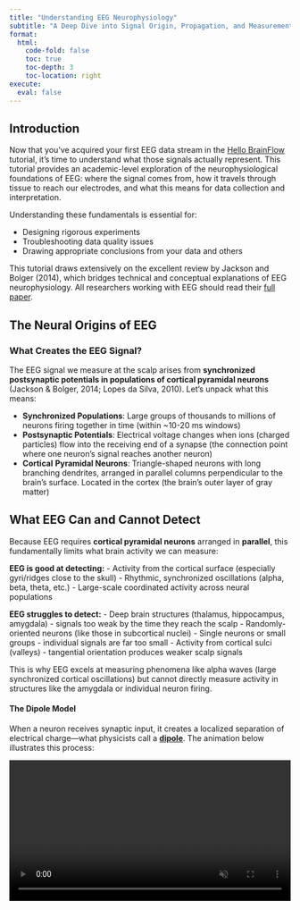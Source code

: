 ```yaml
---
title: "Understanding EEG Neurophysiology"
subtitle: "A Deep Dive into Signal Origin, Propagation, and Measurement"
format:
  html:
    code-fold: false
    toc: true
    toc-depth: 3
    toc-location: right
execute:
  eval: false
---
```


## Introduction

Now that you've acquired your first EEG data stream in the [Hello BrainFlow](02-hello-brainflow.qmd) tutorial, it's time to understand what those signals actually represent. This tutorial provides an academic-level exploration of the neurophysiological foundations of EEG: where the signal comes from, how it travels through tissue to reach our electrodes, and what this means for data collection and interpretation.

Understanding these fundamentals is essential for:

-   Designing rigorous experiments
-   Troubleshooting data quality issues
-   Drawing appropriate conclusions from your data and others

::: {.callout-note appearance="simple"}
This tutorial draws extensively on the excellent review by Jackson and Bolger (2014), which bridges technical and conceptual explanations of EEG neurophysiology. All researchers working with EEG should read their [full paper](https://onlinelibrary.wiley.com/doi/10.1111/psyp.12283).
:::

## The Neural Origins of EEG

### What Creates the EEG Signal?

The EEG signal we measure at the scalp arises from **synchronized postsynaptic potentials in populations of cortical pyramidal neurons** (Jackson & Bolger, 2014; Lopes da Silva, 2010). Let's unpack what this means:

-   **Synchronized Populations**: Large groups of thousands to millions of neurons firing together in time (within \~10-20 ms windows)
-   **Postsynaptic Potentials**: Electrical voltage changes when ions (charged particles) flow into the receiving end of a synapse (the connection point where one neuron's signal reaches another neuron)
-   **Cortical** **Pyramidal Neurons**: Triangle-shaped neurons with long branching dendrites, arranged in parallel columns perpendicular to the brain's surface. Located in the cortex (the brain's outer layer of gray matter)

::: {.callout-note appearance="simple"}
## What EEG Can and Cannot Detect

Because EEG requires **cortical pyramidal neurons** arranged in **parallel**, this fundamentally limits what brain activity we can measure:

**EEG is good at detecting:** - Activity from the cortical surface (especially gyri/ridges close to the skull) - Rhythmic, synchronized oscillations (alpha, beta, theta, etc.) - Large-scale coordinated activity across neural populations

**EEG struggles to detect:** - Deep brain structures (thalamus, hippocampus, amygdala) - signals too weak by the time they reach the scalp - Randomly-oriented neurons (like those in subcortical nuclei) - Single neurons or small groups - individual signals are far too small - Activity from cortical sulci (valleys) - tangential orientation produces weaker scalp signals

This is why EEG excels at measuring phenomena like alpha waves (large synchronized cortical oscillations) but cannot directly measure activity in structures like the amygdala or individual neuron firing.
:::

#### The Dipole Model

When a neuron receives synaptic input, it creates a localized separation of electrical charge—what physicists call a [**dipole**](https://en.wikipedia.org/wiki/Dipole#Molecular_dipoles "A dipole is a separation of positive and negative electrical charges. In neurons, when ions flow into one part of the cell, they create a negative charge there and a positive charge elsewhere, forming an electric dipole that generates a field detectable by EEG."). The animation below illustrates this process:

<video autoplay muted playsinline controls style="width: 100%; max-width: 800px; margin: 1em auto; display: block;">

<source src="../media/videos/dipole-model.mp4" type="video/mp4">

Your browser does not support the video tag. </video>

Consider an [**excitatory postsynaptic potential (EPSP)**](https://www.khanacademy.org/science/biology/human-biology/neuron-nervous-system/v/excitatory-and-inhibitory-postsynaptic-potentials "An EPSP is a temporary depolarization of the postsynaptic membrane potential caused by neurotransmitters binding to receptors, making the neuron more likely to fire an action potential.") arriving at the apical dendrites of a pyramidal cell:

1.  Positive ions (Na+) flow *into* the neuron at the synapse
2.  This creates a local *negativity* in the extracellular fluid near the dendrites (the **sink**)
3.  Current flows through the neuron and exits elsewhere, typically near the soma
4.  This creates a local *positivity* in the extracellular fluid near the cell body (the **source**)

This source-sink arrangement forms an electrical dipole that generates an electric field extending into the surrounding tissue.

::: {.callout-note appearance="simple"}
## A Critical Point on Polarity

The polarity of the EEG signal (positive or negative deflection) does **not** tell you whether neural activity is excitatory or inhibitory. An EPSP near the dendrites produces a scalp negativity, but an EPSP near the soma produces a scalp positivity. Similarly, an IPSP can produce either polarity depending on its location along the neuron. The measured polarity depends on dipole orientation, not on the nature of the synaptic input.
:::

### Why Only Some Neural Activity is Measurable

A single neuron's dipole is far too weak to be detected at the scalp. For the signal to propagate through skull and scalp, two conditions must be met:

1.  **Parallel Arrangement**: Neurons must be organized with similar orientations. Cortical pyramidal cells, arranged in columns perpendicular to the cortical surface, meet this requirement. Random orientations would cause individual dipoles to cancel each other out.

![Parallel neurons create strong summed signals, while random orientations cause cancellation](../media/images/parallel-neurons.png){width="100%"}

2.  **Synchronous Activity**: Neurons must fire together within a \~10-20 ms window. If one neuron's dipole points positive while another's points negative at the same time, they cancel. Synchronization ensures that dipoles sum constructively rather than destructively.

These requirements explain why EEG primarily reflects **cortical activity** (where pyramidal cells are organized in parallel) rather than subcortical activity, and why EEG is particularly sensitive to **rhythmic, synchronized activity** in the alpha (8-13 Hz), beta (13-30 Hz), and other frequency bands.

### Tangential vs. Radial Dipoles

The geometry of the cortex creates two types of dipoles measurable by EEG:

-   [**Radial dipoles**](https://en.wikipedia.org/wiki/Gyrus "Radial dipoles are oriented perpendicular to the skull surface, typically located in cortical gyri (the ridges or bumps of the folded cortex). These produce more focal voltage patterns at the scalp because the dipole points directly outward."): Located in cortical gyri (ridges), oriented perpendicular to the skull. These produce voltage distributions that are more focal at the scalp.

-   [**Tangential dipoles**](https://en.wikipedia.org/wiki/Sulcus_(neuroanatomy) "Tangential dipoles are oriented parallel to the skull surface, typically located in cortical sulci (the valleys or folds between gyri). These produce broader, more diffuse voltage patterns because the dipole orientation is sideways relative to the scalp."): Located in cortical sulci (valleys), oriented parallel to the skull surface. These produce broader voltage distributions and are measurable at electrodes that are not directly above the source.

The strength of the measured signal decreases rapidly with distance from the source—following an inverse square or inverse cube relationship depending on the model (Jackson & Bolger, 2014).

## Signal Propagation: From Brain to Electrode

### Volume Conduction in Neural Tissue

Within the brain, the EEG signal propagates via [**volume conduction**](https://en.wikipedia.org/wiki/Volume_conductor_model "Volume conduction is the passive spread of electrical current through biological tissue. The current follows the path of least resistance through the conductive extracellular fluid and tissue, allowing signals to propagate from their source to distant measurement points."). This is simply the principle that charged particles repel like charges and attract opposite charges:

1.  A pool of negative ions repels nearby negative ions
2.  Those repelled ions move away and repel other negative ions
3.  This creates a "wave" of charge propagation through the extracellular medium

Volume conduction allows the signal to travel through the conductive cerebrospinal fluid and neural tissue. However, the brain is not a homogeneous conductor. Myelinated fiber tracts, cell membranes, and tissue boundaries all impede or redirect current flow, constraining where signals can propagate.

### Capacitive Coupling Through Tissue Layers

Once the signal reaches the boundary of the brain, it can no longer propagate via volume conduction because ions cannot jump across insulating layers. From brain to electrode, the signal must cross several boundaries:

-   Brain → Dura mater (meninges)
-   Dura → Skull
-   Skull → Scalp
-   Scalp → Electrode gel
-   Gel → Electrode

Each of these transitions acts as a [**capacitor**](https://www.khanacademy.org/science/physics/circuits-topic/circuits-with-capacitors/v/capacitors-and-capacitance "A capacitor is an electrical component that stores energy in an electric field between two conductive plates separated by an insulating material (dielectric). In biological tissue, non-conductive layers like skull and skin act as the insulator between conductive layers like brain tissue and scalp."): two conductive volumes separated by an insulating barrier. Charges accumulate on one side of the barrier and, through electrostatic repulsion, push charges away on the other side. This process repeats at each layer, forming a "capacitor stack" that allows the signal to reach the electrode (Jackson & Bolger, 2014).

This capacitive transmission has important consequences:

-   **Signal attenuation**: Each layer reduces signal strength
-   **Spatial smearing**: The signal spreads out, so each electrode detects activity from a wide region of cortex
-   **High-frequency attenuation**: Skull and scalp act as low-pass filters, attenuating gamma frequencies (\>30 Hz) more than lower frequencies

### The Critical Role of Electrode Gel

Why is electrode gel necessary? Consider the layer between scalp and electrode:

**Without gel**: Hair, dead skin cells, and air create a high-resistance, poor connection. The signal is severely attenuated.

**With gel**: Conductive gel fills spaces between hairs and penetrates the outer skin layer, creating a low-resistance path that preserves signal strength.

The gel forms one more capacitor in the stack, but because it's conductive, it allows much more signal to reach the electrode than would otherwise be possible. Some modern "dry" electrode systems use different approaches (e.g., active electrodes with high input impedance), but the principle remains: minimizing impedance between scalp and electrode is crucial for signal quality.

## Measurement Principles

### The Amplifier's Role

EEG signals at the scalp are extraordinarily small—typically in the range of 10-100 microvolts (μV). Compare this to:

-   Electrical noise from wall outlets: 120 volts (1.2 million times larger)
-   Muscle artifacts: millivolts (1000 times larger)
-   Electrode motion artifacts: hundreds of microvolts

The **amplifier** serves two critical functions:

1.  **Maximize signal-to-noise ratio (SNR)**: Amplify the brain signal before environmental noise has a chance to contaminate it
2.  **Enable measurement**: Increase the signal above the noise floor of downstream electronics

### Understanding Input Impedance

One of the most important specifications of an EEG amplifier is its [**input impedance**](https://en.wikipedia.org/wiki/Input_impedance "Input impedance is the opposition to current flow that the amplifier presents to the signal source. High input impedance (megaohms) means the amplifier draws very little current from the source, preserving signal strength and improving signal-to-noise ratio."). Understanding this requires some basic circuit theory.

#### Voltage, Current, and Resistance

In any electrical circuit, three quantities are related by Ohm's Law:

$$V = I \times R$$

Where: - $V$ = Voltage (volts) - $I$ = Current (amperes)\
- $R$ = Resistance (ohms, Ω)

**Voltage** is a difference in electrical charge between two points. **Current** is the flow of charge from one point to another. **Resistance** impedes that flow.

When current flows through a resistor, the voltage decreases—this is called a **voltage drop**. The size of this voltage drop depends on what fraction of the total circuit resistance is represented by that resistor.

#### Why High Input Impedance Matters

Consider a simplified EEG circuit:

```
[Brain signal] → [Scalp-electrode resistance] → [Wire resistance] → [Amplifier input impedance] → [Measurement]
```

The amplifier measures voltage by creating a very large input impedance. This large impedance causes almost all of the circuit's voltage to drop across the amplifier's input, where it can be measured.

Here's why this matters for noise rejection: Electrical noise can enter the system anywhere along the wire between electrode and amplifier. Noise that enters near the amplifier travels through very little wire resistance, while the brain signal travels through the entire wire length. If the amplifier's input impedance is small, noise experiences a different proportion of total resistance than signal does, and the SNR degrades. But if input impedance is very large—say, 1 MΩ or more—it dominates the total resistance so much that both signal and noise experience essentially the same proportion of total resistance, preserving the SNR.

**Modern EEG systems** typically have input impedances of 1-10 MΩ or higher, which: - Allows measurement of very weak signals - Reduces sensitivity to electrode impedance variations - Enables collection without extensive scalp abrasion - Improves rejection of environmental noise

### Electrode Impedance: Why We Check It

The **electrode-scalp interface impedance** is the resistance between the scalp and the electrode. We want this to be low (typically \<25 kΩ) for several reasons:

1.  **Signal strength**: High impedance drops more voltage before reaching the amplifier, reducing the measurable signal

2.  **Noise susceptibility**: Electrodes with high impedance act as better antennas for electromagnetic noise

3.  **Between-electrode consistency**: If some electrodes have high impedance and others low, this introduces spatially systematic noise that's difficult to remove in post-processing

4.  **Reference quality**: If using a reference electrode, its impedance directly affects all other channels

::: {.callout-tip appearance="simple"}
## Practical Impedance Guidelines

For the OpenBCI Cyton system: - Target: \<25 kΩ per electrode - Acceptable: \<50 kΩ - Problematic: \>50 kΩ

Some modern high-impedance systems can tolerate higher electrode impedances, but lower is always better for signal quality.
:::

## Sources of Noise and Artifacts

### External Electrical Noise

Environmental electrical noise comes from:

-   [**60 Hz line noise**](https://en.wikipedia.org/wiki/Mains_hum "Line noise is electromagnetic interference from AC power lines, which operate at 60 Hz in North America and 50 Hz in most other countries. This creates a constant background signal that can contaminate EEG recordings.") (50 Hz in Europe): Power lines, lights, equipment
-   **Radio frequency interference**: Cell phones, WiFi, wireless equipment
-   **Display refresh**: CRT monitors (less common now), LED flicker

**Mitigation strategies**: - Shielded recording rooms (Faraday cages) - Shielded electrode cables - Active electrodes (amplify at the electrode) - Keeping cables away from power sources - Passive notch filtering (though this can distort your signal)

### Internal Physiological Artifacts

Biological noise sources that cannot be easily eliminated:

-   [**Electrooculogram (EOG)**](https://en.wikipedia.org/wiki/Electrooculography "EOG is the measurement of electrical potentials generated by eye movements and blinks. These signals can be 100+ microvolts—much larger than brain signals—and contaminate EEG recordings, especially at frontal electrodes."): Eye movements and blinks (can be \>100 μV)
-   [**Electromyogram (EMG)**](https://en.wikipedia.org/wiki/Electromyography "EMG measures electrical activity from muscle contractions. Jaw clenching, facial expressions, and neck tension create high-frequency artifacts that contaminate EEG, particularly in temporal and frontal regions."): Muscle tension, especially in jaw, face, neck
-   [**Electrocardiogram (ECG)**](https://en.wikipedia.org/wiki/Electrocardiography "ECG measures the electrical activity of the heart. The heartbeat creates rhythmic voltage changes (especially the R-wave) that can appear in EEG recordings, particularly from electrodes near the chest or neck."): Heart activity (visible in some electrode locations)
-   **Skin potentials**: Slow DC drifts from sweating, movement

**Mitigation strategies**: - Minimize participant movement and muscle tension - Monitor for blinks/eye movements (separate EOG electrodes or camera) - High-pass filtering to remove slow drifts (but carefully—this affects your data) - [**Independent component analysis (ICA)**](https://en.wikipedia.org/wiki/Independent_component_analysis "ICA is a computational method that separates mixed signals into independent sources. In EEG, it can identify and remove artifacts like eye blinks, muscle activity, and heartbeat by decomposing the data into statistically independent components.") in post-processing - Artifact rejection or regression techniques

::: {.callout-tip appearance="simple"}
## Prevention \> Correction

It is always better to collect clean data than to try to correct noisy data after the fact. Spend the extra few minutes at the start of each session to:

-   Let electrodes settle (stabilize half-cell potentials)
-   Check and optimize all electrode impedances
-   Ensure good gel-scalp contact
-   Test for line noise before starting
-   Instruct participants to minimize movement and muscle tension
:::

## Spatial Resolution and Localization

### The Inverse Problem

One of the fundamental challenges in EEG is the [**inverse problem**](https://en.wikipedia.org/wiki/Inverse_problem "The inverse problem in EEG is the challenge of determining the location and configuration of electrical sources in the brain given only the voltage measurements at the scalp. Because many different source configurations can produce the same scalp pattern, the solution is not unique."): given a pattern of voltages measured at the scalp, can we determine which brain regions generated that pattern?

Unfortunately, the answer is: **not uniquely**. An infinite number of source configurations could produce the same scalp voltage distribution (Pascual-Marqui, 1999). This is because:

1.  **Spatial smearing**: Each electrode detects summed activity from large cortical regions
2.  **Signal attenuation**: Deep sources contribute weakly to scalp measurements
3.  **Volume conduction**: Multiple sources contribute to each electrode
4.  **Non-uniform conductivity**: Skull openings, tissue boundaries, individual anatomy all affect propagation

### Source Localization Methods

Various algorithms attempt to solve the inverse problem by making assumptions to constrain possible solutions:

-   **Dipole fitting**: Assumes a small number of discrete sources
-   **Distributed source models** (e.g., LORETA, sLORETA): Assumes smooth spatial distributions
-   **Beamforming**: Uses spatial filters to isolate sources
-   **Bayesian methods**: Incorporates anatomical priors from MRI/fMRI

::: {.callout-warning appearance="simple"}
## Source Localization Caveats

-   All methods make simplifying assumptions (spherical head models, homogeneous conductivity, etc.)
-   Localization accuracy degrades for deep sources
-   Spatial resolution is limited (∼1-2 cm at best)
-   **Always be explicit about the assumptions** your method makes
-   Consider combining EEG with fMRI or other modalities to constrain solutions
:::

### Can EEG Detect Deep Sources?

In principle, yes—large dipoles in deep structures (thalamus, hippocampus) can generate fields measurable at the scalp. However:

-   The signal decreases rapidly with depth (inverse square or inverse cube law)
-   Deep sources contribute to broad, diffuse scalp patterns (hard to distinguish from superficial sources)
-   Deep sources are more susceptible to noise contamination
-   The extent of deep source contributions to typical EEG recordings remains debated

For alpha neurofeedback applications, we're primarily concerned with **posterior cortical sources** in occipital and parietal cortex—relatively superficial regions where EEG sensitivity is high.

## Implications for Alpha Neurofeedback

### Why Alpha is Well-Suited for EEG

The alpha rhythm (8-13 Hz) is an ideal target for EEG-based neurofeedback because:

1.  **Strong signal**: Alpha generates large-amplitude oscillations (∼50 μV) that are easy to detect
2.  **Good spatial localization**: Posterior alpha sources are superficial (occipital cortex)
3.  **Consistent generators**: [**Thalamocortical circuits**](https://www.ncbi.nlm.nih.gov/pmc/articles/PMC6688014/ "Thalamocortical circuits are networks connecting the thalamus (a deep brain structure) and the cortex. These reciprocal connections generate rhythmic oscillations including alpha waves through synchronized feedback loops.") produce synchronized alpha across large neural populations
4.  **Functional relevance**: Alpha power correlates with cognitive states (attention, relaxation, cortical inhibition)

### Practical Considerations for Our Project

Given what we now know about EEG neurophysiology, we can establish best practices for the eeg-alpha project:

#### Data Collection

1.  **Electrode placement**: Posterior electrodes (O1, O2, Oz, P3, P4, Pz) for alpha detection
2.  **Reference choice**: Mastoid or earlobe references minimize interference with posterior signals
3.  **Impedance checks**: Verify \<25 kΩ before each session
4.  **Settling time**: Wait 2-3 minutes after cap placement for electrodes to stabilize
5.  **Environmental control**: Shield recording room if possible; minimize electronic equipment

#### Signal Processing

1.  **Filtering**:

    -   High-pass: 0.5-1 Hz (remove slow drifts)
    -   Low-pass: 40-50 Hz (remove muscle artifacts)
    -   Notch: 60 Hz (line noise) if necessary

2.  **Artifact rejection**: Remove epochs with eye movements, muscle tension, or electrode noise

3.  **Alpha extraction**:

    -   [**Bandpass filter**](https://en.wikipedia.org/wiki/Band-pass_filter "A bandpass filter allows frequencies within a specific range to pass through while attenuating frequencies outside that range. For alpha detection, an 8-13 Hz bandpass isolates alpha oscillations from other frequency bands."): 8-13 Hz
    -   Or use [**FFT**](https://en.wikipedia.org/wiki/Fast_Fourier_transform "The Fast Fourier Transform (FFT) is an algorithm that converts a time-domain signal into its frequency components. In EEG, FFT reveals how much power is present in each frequency band, allowing quantification of alpha, beta, theta, etc.") to extract power in alpha band
    -   Consider individual alpha frequency (IAF) variation

#### Interpretation

1.  **Spatial specificity**: Remember that each electrode reflects activity from ∼5-10 cm² of cortex
2.  **Source ambiguity**: Don't over-interpret precise anatomical locations
3.  **Polarity**: Focus on power/amplitude changes, not deflection direction
4.  **Individual differences**: Alpha characteristics vary across individuals (frequency, amplitude, topography)

## Key Takeaways

1.  **EEG measures synchronized postsynaptic potentials** in large populations of cortical pyramidal neurons—not action potentials, not single neurons

2.  **Signal propagation involves volume conduction and capacitive coupling** through multiple tissue layers, each of which attenuates and smears the signal

3.  **Measurement quality depends critically on**:

    -   Low electrode impedance
    -   High amplifier input impedance\
    -   Minimizing noise sources
    -   Proper grounding and shielding

4.  **Spatial resolution is limited** by volume conduction and the inverse problem. Be cautious about anatomical claims from EEG alone

5.  **Signal polarity does not indicate excitation vs. inhibition**—it depends on dipole orientation

6.  **Prevention trumps correction**: Invest time in clean data collection rather than relying on post-processing to fix noisy data

## Further Reading

**Essential**: - Jackson, A. F., & Bolger, D. J. (2014). The neurophysiological bases of EEG and EEG measurement: A review for the rest of us. *Psychophysiology*, 51(11), 1061-1071.

**Technical Deep Dives**: - Nunez, P. L., & Srinivasan, R. (2006). *Electric Fields of the Brain: The Neurophysics of EEG* (2nd ed.). Oxford University Press. - Buzsáki, G., Anastassiou, C. A., & Koch, C. (2012). The origin of extracellular fields and currents—EEG, ECoG, LFP and spikes. *Nature Reviews Neuroscience*, 13(6), 407-420.

**Practical Guides**: - Luck, S. J. (2014). *An Introduction to the Event-Related Potential Technique* (2nd ed.). MIT Press. - Keil, A., et al. (2014). Publication guidelines and recommendations for studies using electroencephalography and magnetoencephalography. *Psychophysiology*, 51(1), 1-21.

## References

Ahlfors, S. P., Han, J., Belliveau, J. W., & Hämäläinen, M. S. (2010). Sensitivity of MEG and EEG to source orientation. *Brain Topography*, 23(3), 227-232.

Jackson, A. F., & Bolger, D. J. (2014). The neurophysiological bases of EEG and EEG measurement: A review for the rest of us. *Psychophysiology*, 51(11), 1061-1071.

Lopes da Silva, F. (2010). EEG: Origin and measurement. In C. Mulert & L. Lemieux (Eds.), *EEG-fMRI: Physiological Basis, Technique, and Applications* (pp. 19-38). Springer.

Pascual-Marqui, R. D. (1999). Review of methods for solving the EEG inverse problem. *International Journal of Bioelectromagnetism*, 1(1), 75-86.

------------------------------------------------------------------------

::: {.callout-note appearance="simple"}
## Next Steps

Now that you understand the neurophysiology of EEG, you're ready to move on to:

-   **Tutorial 3: Alpha Detection** - Extract and analyze alpha rhythms from your data
-   **Tutorial 4: Real-time Neurofeedback** - Build a closed-loop system for alpha training

Stay tuned!
:::
